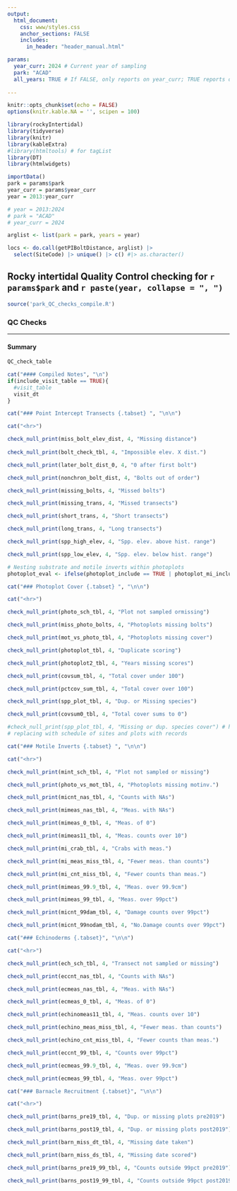 ```yaml
---
output:
  html_document:
    css: www/styles.css
    anchor_sections: FALSE
    includes:
      in_header: "header_manual.html"

params:
  year_curr: 2024 # Current year of sampling
  park: "ACAD"
  all_years: TRUE # If FALSE, only reports on year_curr; TRUE reports on all years; Not fully enabled for FALSE yet.
  
---
```

```r
knitr::opts_chunk$set(echo = FALSE)
options(knitr.kable.NA = '', scipen = 100)
```

```r
library(rockyIntertidal)
library(tidyverse)
library(knitr)
library(kableExtra)
#library(htmltools) # for tagList
library(DT)
library(htmlwidgets)

importData()
park = params$park
year_curr = params$year_curr
year = 2013:year_curr

# year = 2013:2024
# park = "ACAD"
# year_curr = 2024

arglist <- list(park = park, years = year)

locs <- do.call(getPIBoltDistance, arglist) |>
  select(SiteCode) |> unique() |> c() #|> as.character()
```

Rocky intertidal Quality Control checking for `r params$park` and `r paste(year, collapse = ", ")` {.tabset .tabset-pills}
---

```r
source('park_QC_checks_compile.R')
```


### QC Checks {.tabset}

<hr>

#### Summary {.tabset}
```r
QC_check_table
```

```r
cat("#### Compiled Notes", "\n")
if(include_visit_table == TRUE){
  #visit_table
  visit_dt
}
```

```r
cat("### Point Intercept Transects {.tabset} ", "\n\n")

cat("<hr>")

check_null_print(miss_bolt_elev_dist, 4, "Missing distance")
  
check_null_print(bolt_check_tbl, 4, "Impossible elev. X dist.")

check_null_print(later_bolt_dist_0, 4, "0 after first bolt")

check_null_print(nonchron_bolt_dist, 4, "Bolts out of order")

check_null_print(missing_bolts, 4, "Missed bolts")

check_null_print(missing_trans, 4, "Missed transects")

check_null_print(short_trans, 4, "Short transects")

check_null_print(long_trans, 4, "Long transects")

check_null_print(spp_high_elev, 4, "Spp. elev. above hist. range")

check_null_print(spp_low_elev, 4, "Spp. elev. below hist. range")
```


```r
# Nesting substrate and motile inverts within photoplots
photoplot_eval <- ifelse(photoplot_include == TRUE | photoplot_mi_include == TRUE, TRUE, FALSE)
```

```r
cat("### Photoplot Cover {.tabset} ", "\n\n")

cat("<hr>")

check_null_print(photo_sch_tbl, 4, "Plot not sampled ormissing")

check_null_print(miss_photo_bolts, 4, "Photoplots missing bolts")

check_null_print(mot_vs_photo_tbl, 4, "Photoplots missing cover")

check_null_print(photoplot_tbl, 4, "Duplicate scoring")

check_null_print(photoplot2_tbl, 4, "Years missing scores")

check_null_print(covsum_tbl, 4, "Total cover under 100")

check_null_print(pctcov_sum_tbl, 4, "Total cover over 100")

check_null_print(spp_plot_tbl, 4, "Dup. or Missing species")

check_null_print(covsum0_tbl, 4, "Total cover sums to 0")

#check_null_print(spp_plot_tbl, 4, "Missing or dup. species cover") # hard to make sense of this one; 
# replacing with schedule of sites and plots with records

```

```r
cat("### Motile Inverts {.tabset} ", "\n\n")

cat("<hr>")

check_null_print(mint_sch_tbl, 4, "Plot not sampled or missing")

check_null_print(photo_vs_mot_tbl, 4, "Photoplots missing motinv.")

check_null_print(micnt_nas_tbl, 4, "Counts with NAs")

check_null_print(mimeas_nas_tbl, 4, "Meas. with NAs")

check_null_print(mimeas_0_tbl, 4, "Meas. of 0")

check_null_print(mimeas11_tbl, 4, "Meas. counts over 10")

check_null_print(mi_crab_tbl, 4, "Crabs with meas.")

check_null_print(mi_meas_miss_tbl, 4, "Fewer meas. than counts")

check_null_print(mi_cnt_miss_tbl, 4, "Fewer counts than meas.")

check_null_print(mimeas_99.9_tbl, 4, "Meas. over 99.9cm")

check_null_print(mimeas_99_tbl, 4, "Meas. over 99pct")

check_null_print(micnt_99dam_tbl, 4, "Damage counts over 99pct")

check_null_print(micnt_99nodam_tbl, 4, "No.Damage counts over 99pct")


```

```r
cat("### Echinoderms {.tabset}", "\n\n")

cat("<hr>")

check_null_print(ech_sch_tbl, 4, "Transect not sampled or missing")

check_null_print(eccnt_nas_tbl, 4, "Counts with NAs")

check_null_print(ecmeas_nas_tbl, 4, "Meas. with NAs")

check_null_print(ecmeas_0_tbl, 4, "Meas. of 0")

check_null_print(echinomeas11_tbl, 4, "Meas. counts over 10")

check_null_print(echino_meas_miss_tbl, 4, "Fewer meas. than counts")

check_null_print(echino_cnt_miss_tbl, 4, "Fewer counts than meas.")

check_null_print(eccnt_99_tbl, 4, "Counts over 99pct")

check_null_print(ecmeas_99.9_tbl, 4, "Meas. over 99.9cm")

check_null_print(ecmeas_99_tbl, 4, "Meas. over 99pct")


```


```r
cat("### Barnacle Recruitment {.tabset}", "\n\n")

cat("<hr>")

check_null_print(barns_pre19_tbl, 4, "Dup. or missing plots pre2019")

check_null_print(barns_post19_tbl, 4, "Dup. or missing plots post2019")

check_null_print(barn_miss_dt_tbl, 4, "Missing date taken")

check_null_print(barn_miss_ds_tbl, 4, "Missing date scored")

check_null_print(barns_pre19_99_tbl, 4, "Counts outside 99pct pre2019")

check_null_print(barns_post19_99_tbl, 4, "Counts outside 99pct post2019")

```



